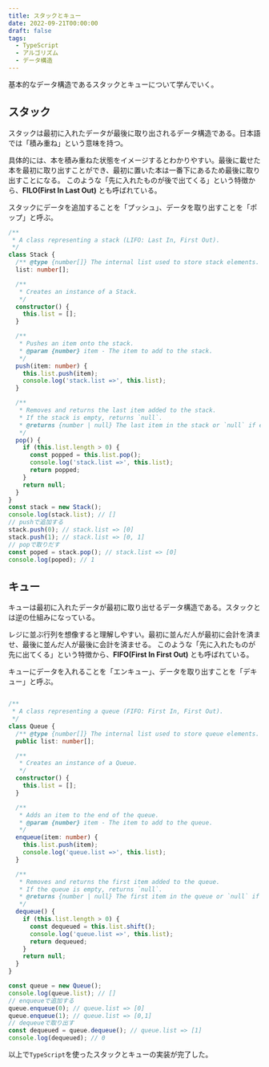 ```yaml
---
title: スタックとキュー
date: 2022-09-21T00:00:00
draft: false
tags:
  - TypeScript
  - アルゴリズム
  - データ構造
---
```


基本的なデータ構造であるスタックとキューについて学んでいく。


## スタック

スタックは最初に入れたデータが最後に取り出されるデータ構造である。日本語では「積み重ね」という意味を持つ。

具体的には、本を積み重ねた状態をイメージするとわかりやすい。最後に載せた本を最初に取り出すことができ、最初に置いた本は一番下にあるため最後に取り出すことになる。
このような「先に入れたものが後で出てくる」という特徴から、**FILO(First In Last Out)** とも呼ばれている。

スタックにデータを追加することを「プッシュ」、データを取り出すことを「ポップ」と呼ぶ。

```ts
/**
 * A class representing a stack (LIFO: Last In, First Out).
 */
class Stack {
  /** @type {number[]} The internal list used to store stack elements. */
  list: number[];

  /**
   * Creates an instance of a Stack.
   */
  constructor() {
    this.list = [];
  }

  /**
   * Pushes an item onto the stack.
   * @param {number} item - The item to add to the stack.
   */
  push(item: number) {
    this.list.push(item);
    console.log('stack.list =>', this.list);
  }

  /**
   * Removes and returns the last item added to the stack.
   * If the stack is empty, returns `null`.
   * @returns {number | null} The last item in the stack or `null` if empty.
   */
  pop() {
    if (this.list.length > 0) {
      const popped = this.list.pop();
      console.log('stack.list =>', this.list);
      return popped;
    }
    return null;
  }
}
const stack = new Stack();
console.log(stack.list); // []
// pushで追加する
stack.push(0); // stack.list => [0]
stack.push(1); // stack.list => [0, 1]
// popで取りだす
const poped = stack.pop(); // stack.list => [0]
console.log(poped); // 1
```

## キュー

キューは最初に入れたデータが最初に取り出せるデータ構造である。スタックとは逆の仕組みになっている。

レジに並ぶ行列を想像すると理解しやすい。最初に並んだ人が最初に会計を済ませ、最後に並んだ人が最後に会計を済ませる。
このような「先に入れたものが先に出てくる」という特徴から、**FIFO(First In First Out)** とも呼ばれている。

キューにデータを入れることを「エンキュー」、データを取り出すことを「デキュー」と呼ぶ。

```ts

/**
 * A class representing a queue (FIFO: First In, First Out).
 */
class Queue {
  /** @type {number[]} The internal list used to store queue elements. */
  public list: number[];

  /**
   * Creates an instance of a Queue.
   */
  constructor() {
    this.list = [];
  }

  /**
   * Adds an item to the end of the queue.
   * @param {number} item - The item to add to the queue.
   */
  enqueue(item: number) {
    this.list.push(item);
    console.log('queue.list =>', this.list);
  }

  /**
   * Removes and returns the first item added to the queue.
   * If the queue is empty, returns `null`.
   * @returns {number | null} The first item in the queue or `null` if empty.
   */
  dequeue() {
    if (this.list.length > 0) {
      const dequeued = this.list.shift();
      console.log('queue.list =>', this.list);
      return dequeued;
    }
    return null;
  }
}

const queue = new Queue();
console.log(queue.list); // []
// enqueueで追加する
queue.enqueue(0); // queue.list => [0]
queue.enqueue(1); // queue.list => [0,1]
// dequeueで取り出す
const dequeued = queue.dequeue(); // queue.list => [1]
console.log(dequeued); // 0
```

以上で`TypeScript`を使ったスタックとキューの実装が完了した。